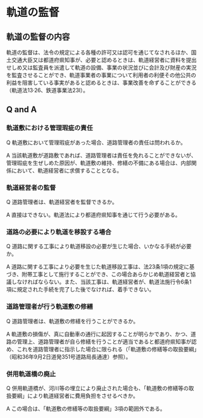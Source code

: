 
# 軌道の監督

## 軌道の監督の内容

軌道の監督は、法令の規定による各種の許可又は認可を通じてなされるほか、国土交通大臣又は都道府県知事が、必要と認めるときは、軌道経営者に資料を提出せしめ又は監査員を派遣して軌道の設備、事業の状況並びに会計及び財産の実況を監査させることができ、軌道事業者の事業について利用者の利便その他公共の利益を阻害している事実があると認めるときは、事業改善を命ずることができる（軌道法13·26、鉄道事業法23Ⅰ）。

## Q and A

### 軌道敷における管理瑕疵の責任

Q 軌道敷において管理瑕疵があった場合、道路管理者の責任は問われるか。

A 当該軌道敷が道路敷であれば、道路管理者は責任を免れることができないが、管理瑕疵を生ぜしめた原因が、軌道敷の維持、修繕の不備にある場合は、内部関係において、軌道経営者に求償することとなる。

### 軌道経営者の監督

Q 道路管理者は、軌道経営者を監督できるか。

A 直接はできない。軌道法により都道府県知事を通じて行う必要がある。

### 道路の必要により軌道を移設する場合

Q 道路に関する工事により軌道移設の必要が生じた場合、いかなる手続が必要か。

A 道路に関する工事により必要を生じた軌道移設工事は、法23条1項の規定に基づき、附帯工事として施行することができ、この場合あらかじめ軌道経営者と協議しなければならない。また、当該工事は、軌道経営者が、軌道法施行令6条1項に規定された手続を完了した後でなければ、着手できない。

### 道路管理者が行う軌道敷の修繕

Q 道路管理者は、軌道敷の修繕を行うことができるか。

A 軌道敷の損傷が、真に自動車の通行に起因することが明らかであり、かつ、道路の管理上、道路管理者が自ら修繕を行うことが適当であると都道府県知事が認め、これを道路管理者に指示した場合に限られる（「軌道敷の修繕等の取扱要綱」（昭和36年9月2日道発351号道路局長通達）参照）。

### 併用軌道橋の廃止

Q 併用軌道橋が、河川等の埋立により廃止された場合も、「軌道敷の修繕等の取扱要綱」により軌道経営者に費用負担をさせるべきか。

A この場合は、「軌道敷の修繕等の取扱要綱」3項の範囲外である。
